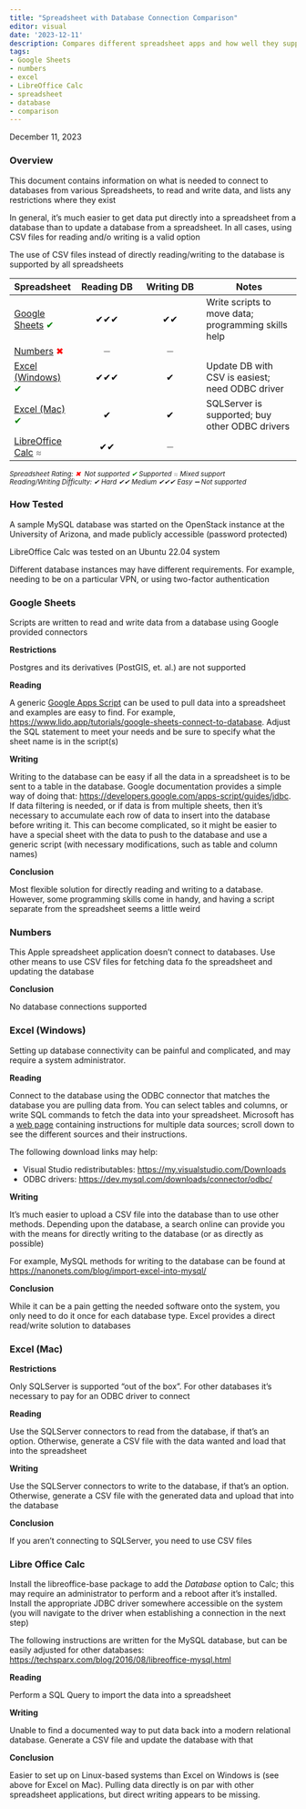 ```yaml
---
title: "Spreadsheet with Database Connection Comparison"
editor: visual
date: '2023-12-11'
description: Compares different spreadsheet apps and how well they support direct database reading and writing, and any restrictions
tags: 
- Google Sheets
- numbers
- excel
- LibreOffice Calc
- spreadsheet
- database
- comparison
---
```


December 11, 2023

### Overview

This document contains information on what is needed to connect to databases from various Spreadsheets, to read and write data, and lists any restrictions where they exist

In general, it's much easier to get data put directly into a spreadsheet from a database than to update a database from a spreadsheet. In all cases, using CSV files for reading and/o writing is a valid option

The use of CSV files instead of directly reading/writing to the database is supported by all spreadsheets

| Spreadsheet                                                    |          Reading DB          |          Writing DB          | Notes                                               |
|----------------|:--------------:|:--------------:|------------------------|
| [Google Sheets](#google-sheets) [✔]{style="color:green"}       |  [✔✔✔]{style="color:black"}  |  [✔✔]{style="color:black"}   | Write scripts to move data; programming skills help |
| [Numbers](#numbers) [✖]{style="color:red"}                     | [➖]{style="color:darkgrey"} | [➖]{style="color:darkgrey"} |                                                     |
| [Excel (Windows)](#excel-windows) [✔]{style="color:green"}     |  [✔✔✔]{style="color:black"}  |   [✔]{style="color:black"}   | Update DB with CSV is easiest; need ODBC driver     |
| [Excel (Mac)](#excel-mac) [✔]{style="color:green"}             |   [✔]{style="color:black"}   |   [✔]{style="color:black"}   | SQLServer is supported; buy other ODBC drivers      |
| [LibreOffice Calc](#libre-office-calc) [≈]{style="color:grey"} |  [✔✔]{style="color:black"}   | [➖]{style="color:darkgrey"} |                                                     |

^*Spreadsheet\ Rating:\ [✖\ ]{style="color:red"}\ Not\ supported\ [✔]{style="color:green"}\ Supported\ [≈]{style="color:darkgrey"}\ Mixed\ support*^\
^*Reading/Writing\ Difficulty:\ ✔\ Hard\ ✔✔\ Medium\ ✔✔✔\ Easy\ ➖\ Not\ supported*^

### How Tested

A sample MySQL database was started on the OpenStack instance at the University of Arizona, and made publicly accessible (password protected)

LibreOffice Calc was tested on an Ubuntu 22.04 system

Different database instances may have different requirements. For example, needing to be on a particular VPN, or using two-factor authentication

### Google Sheets {#google-sheets}

Scripts are written to read and write data from a database using Google provided connectors

**Restrictions**

Postgres and its derivatives (PostGIS, et. al.) are not supported

**Reading**

A generic [Google Apps Script](https://developers.google.com/apps-script/overview#:~:text=Google%20Apps%20Script%20is%20a,Calendar%2C%20Drive%2C%20and%20more.) can be used to pull data into a spreadsheet and examples are easy to find. For example, <https://www.lido.app/tutorials/google-sheets-connect-to-database>. Adjust the SQL statement to meet your needs and be sure to specify what the sheet name is in the script(s)

**Writing**

Writing to the database can be easy if all the data in a spreadsheet is to be sent to a table in the database. Google documentation provides a simple way of doing that: <https://developers.google.com/apps-script/guides/jdbc>. If data filtering is needed, or if data is from multiple sheets, then it's necessary to accumulate each row of data to insert into the database before writing it. This can become complicated, so it might be easier to have a special sheet with the data to push to the database and use a generic script (with necessary modifications, such as table and column names)

**Conclusion**

Most flexible solution for directly reading and writing to a database. However, some programming skills come in handy, and having a script separate from the spreadsheet seems a little weird

### Numbers {#numbers}

This Apple spreadsheet application doesn't connect to databases. Use other means to use CSV files for fetching data fo the spreadsheet and updating the database

**Conclusion**

No database connections supported

### Excel (Windows) {#excel-windows}

Setting up database connectivity can be painful and complicated, and may require a system administrator.

**Reading**

Connect to the database using the ODBC connector that matches the database you are pulling data from. You can select tables and columns, or write SQL commands to fetch the data into your spreadsheet. Microsoft has a [web page](https://support.microsoft.com/en-us/office/import-data-from-data-sources-power-query-be4330b3-5356-486c-a168-b68e9e616f5a?redirectSourcePath=%252farticle%252f8760c647-88b9-409d-b312-6ea8f84a269b) containing instructions for multiple data sources; scroll down to see the different sources and their instructions.

The following download links may help:

-   Visual Studio redistributables: <https://my.visualstudio.com/Downloads>
-   ODBC drivers: <https://dev.mysql.com/downloads/connector/odbc/>

**Writing**

It's much easier to upload a CSV file into the database than to use other methods. Depending upon the database, a search online can provide you with the means for directly writing to the database (or as directly as possible)

For example, MySQL methods for writing to the database can be found at <https://nanonets.com/blog/import-excel-into-mysql/>

**Conclusion**

While it can be a pain getting the needed software onto the system, you only need to do it once for each database type. Excel provides a direct read/write solution to databases

### Excel (Mac) {#excel-mac}

**Restrictions**

Only SQLServer is supported "out of the box". For other databases it's necessary to pay for an ODBC driver to connect

**Reading**

Use the SQLServer connectors to read from the database, if that's an option. Otherwise, generate a CSV file with the data wanted and load that into the spreadsheet

**Writing**

Use the SQLServer connectors to write to the database, if that's an option. Otherwise, generate a CSV file with the generated data and upload that into the database

**Conclusion**

If you aren't connecting to SQLServer, you need to use CSV files

### Libre Office Calc {#libre-office-calc}

Install the libreoffice-base package to add the *Database* option to Calc; this may require an administrator to perform and a reboot after it's installed. Install the appropriate JDBC driver somewhere accessible on the system (you will navigate to the driver when establishing a connection in the next step)

The following instructions are written for the MySQL database, but can be easily adjusted for other databases: <https://techsparx.com/blog/2016/08/libreoffice-mysql.html>

**Reading**

Perform a SQL Query to import the data into a spreadsheet

**Writing**

Unable to find a documented way to put data back into a modern relational database. Generate a CSV file and update the database with that

**Conclusion**

Easier to set up on Linux-based systems than Excel on Windows is (see above for Excel on Mac). Pulling data directly is on par with other spreadsheet applications, but direct writing appears to be missing.
